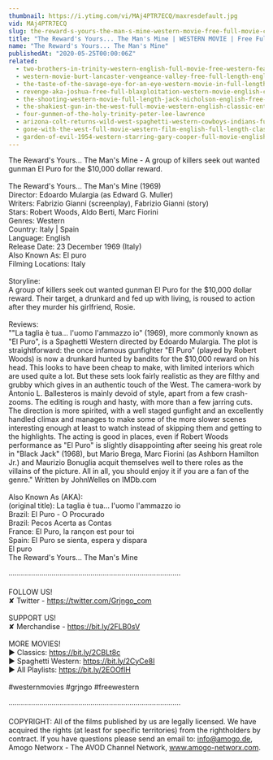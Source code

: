 ```yaml
---
thumbnail: https://i.ytimg.com/vi/MAj4PTR7ECQ/maxresdefault.jpg
vid: MAj4PTR7ECQ
slug: the-reward-s-yours-the-man-s-mine-western-movie-free-full-movie-cowboy-feature-film
title: "The Reward's Yours... The Man's Mine | WESTERN MOVIE | Free Full Movie | Cowboy Feature Film"
name: "The Reward's Yours... The Man's Mine"
publishedAt: "2020-05-25T00:00:06Z"
related:
  - two-brothers-in-trinity-western-english-full-movie-free-western-feature-film-spaghetti-western
  - western-movie-burt-lancaster-vengeance-valley-free-full-length-english-classic-cowboy-film
  - the-taste-of-the-savage-eye-for-an-eye-western-movie-in-full-length-english-free-feature-film
  - revenge-aka-joshua-free-full-blaxploitation-western-movie-english-classic-feature-film
  - the-shooting-western-movie-full-length-jack-nicholson-english-free-full-westerns
  - the-shakiest-gun-in-the-west-full-movie-western-english-classic-entire-film-full-free-movies
  - four-gunmen-of-the-holy-trinity-peter-lee-lawrence
  - arizona-colt-returns-wild-west-spaghetti-western-cowboys-indians-full-length
  - gone-with-the-west-full-movie-western-film-english-full-length-classic-movie-watchfree
  - garden-of-evil-1954-western-starring-gary-cooper-full-movie-english-full-free-western-movies
---
```


The Reward's Yours... The Man's Mine - A group of killers seek out wanted gunman El Puro for the $10,000 dollar reward.<br />
<br />
The Reward's Yours... The Man's Mine (1969)<br />
Director: Edoardo Mulargia (as Edward G. Muller)<br />
Writers: Fabrizio Gianni (screenplay), Fabrizio Gianni (story) <br />
Stars: Robert Woods, Aldo Berti, Marc Fiorini <br />
Genres: Western <br />
Country: Italy | Spain<br />
Language: English<br />
Release Date: 23 December 1969 (Italy) <br />
Also Known As: El puro <br />
Filming Locations: Italy <br />
<br />
Storyline:<br />
A group of killers seek out wanted gunman El Puro for the $10,000 dollar reward. Their target, a drunkard and fed up with living, is roused to action after they murder his girlfriend, Rosie.<br />
<br />
Reviews: <br />
""La taglia è tua... l'uomo l'ammazzo io" (1969), more commonly known as "El Puro", is a Spaghetti Western directed by Edoardo Mulargia. The plot is straightforward: the once infamous gunfighter "El Puro" (played by Robert Woods) is now a drunkard hunted by bandits for the $10,000 reward on his head. This looks to have been cheap to make, with limited interiors which are used quite a lot. But these sets look fairly realistic as they are filthy and grubby which gives in an authentic touch of the West. The camera-work by Antonio L. Ballesteros is mainly devoid of style, apart from a few crash-zooms. The editing is rough and hasty, with more than a few jarring cuts. The direction is more spirited, with a well staged gunfight and an excellently handled climax and manages to make some of the more slower scenes interesting enough at least to watch instead of skipping them and getting to the highlights. The acting is good in places, even if Robert Woods performance as "El Puro" is slightly disappointing after seeing his great role in "Black Jack" (1968), but Mario Brega, Marc Fiorini (as Ashborn Hamilton Jr.) and Maurizio Bonuglia acquit themselves well to there roles as the villains of the picture. All in all, you should enjoy it if you are a fan of the genre." Written by JohnWelles on IMDb.com<br />
<br />
Also Known As (AKA):<br />
(original title): La taglia è tua... l'uomo l'ammazzo io<br />
Brazil: El Puro - O Procurado<br />
Brazil: Pecos Acerta as Contas<br />
France: El Puro, la rançon est pour toi<br />
Spain: El Puro se sienta, espera y dispara<br />
 El puro<br />
 The Reward's Yours... The Man's Mine<br />
<br />
····················································································<br />
<br />
FOLLOW US!<br />
✘ Twitter - https://twitter.com/Grjngo_com<br />
<br />
SUPPORT US!<br />
✘ Merchandise - https://bit.ly/2FLB0sV<br />
<br />
MORE MOVIES! <br />
► Classics: https://bit.ly/2CBLt8c <br />
► Spaghetti Western: https://bit.ly/2CyCe8I <br />
► All Playlists: https://bit.ly/2EOOfIH <br />
<br />
#westernmovies #grjngo #freewestern<br />
<br />
····················································································<br />
<br />
COPYRIGHT: All of the films published by us are legally licensed. We have acquired the rights (at least for specific territories) from the rightholders by contract. If you have questions please send an email to: info@amogo.de, Amogo Networx - The AVOD Channel Network, www.amogo-networx.com.